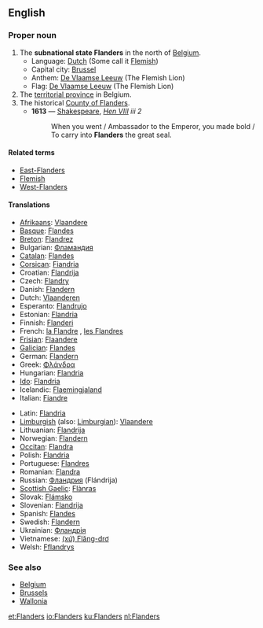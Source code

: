 ==English==

===Proper noun===
{{wikipedia|Flanders}}
{{en-proper noun}}

# The '''subnational state Flanders''' in the north of [[Belgium]].
#*Language: [[Dutch]] (Some call it [[Flemish]])
#*Capital city: [[Brussel]]
#*Anthem: [[De Vlaamse Leeuw]] (The Flemish Lion)
#*Flag: [[De Vlaamse Leeuw]] (The Flemish Lion)
# The [[territorial province]] in Belgium.
# The historical [[w:Flanders (county)|County of Flanders]].
#*'''1613''' — [[Shakespeare]], ''[http://en.wikisource.org/wiki/The_Life_of_King_Henry_the_Eighth Hen VIII] iii 2''
#*:When you went / Ambassador to the Emperor, you made bold / To carry into '''Flanders''' the great seal.

====Related terms====
* [[East-Flanders]]
* [[Flemish]]
* [[West-Flanders]]

====Translations====
{{top}}
*[[Afrikaans]]: [[Vlaandere]]
*[[Basque]]: [[Flandes]]
*[[Breton]]: [[Flandrez]]
*Bulgarian: [[Фламандия]] {{f}}
*[[Catalan]]: [[Flandes]]
*[[Corsican]]: [[Fiandria]]
*Croatian: [[Flandrija]]
*Czech: [[Flandry]]
*Danish: [[Flandern]]
*Dutch: [[Vlaanderen]] {{n}}
*Esperanto: [[Flandrujo]]
*Estonian: [[Flandria]]
*Finnish: [[Flanderi]]
*French: [[la Flandre]] {{f}}, [[les Flandres]] {{f}} {{p}}
*[[Frisian]]: [[Flaandere]]
*[[Galician]]: [[Flandes]]
*German: [[Flandern]] {{n}}
*Greek: [[Φλάνδρα]]
*Hungarian: [[Flandria]]
*[[Ido]]: [[Flandria]]
*Icelandic: [[Flaemingjaland]]
*Italian: [[Fiandre]]
{{mid}}
*Latin: [[Flandria]] {{f}}
*[[Limburgish]] (also: [[Limburgian]]): [[Vlaandere]]
*Lithuanian: [[Flandrija]]
*Norwegian: [[Flandern]]
*[[Occitan]]: [[Flandra]]
*Polish: [[Flandria]]
*Portuguese: [[Flandres]]
*Romanian: [[Flandra]]
*Russian: [[Фландрия]] (Flándrija) {{f}}
*[[Scottish Gaelic]]: [[Flànras]]
*Slovak: [[Flámsko]]
*Slovenian: [[Flandrija]]
*Spanish: [[Flandes]] {{m}}
*Swedish: [[Flandern]]
*Ukrainian: [[Фландрія]] {{f}}
*Vietnamese: [[(xứ) Flăng-drơ]]
*Welsh: [[Fflandrys]]
{{bottom}}

===See also===
* [[Belgium]]
* [[Brussels]]
* [[Wallonia]]

[[et:Flanders]]
[[io:Flanders]]
[[ku:Flanders]]
[[nl:Flanders]]